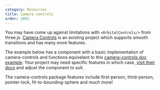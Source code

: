 ```yaml
---
category: Resources
title: Camera controls
order: 2002
---
```


You may have come up against limitations with `<OrbitalControls/>` from three.js. [Camera Controls](https://github.com/yomotsu/camera-controls) is an existing project which supports smooth transitions and has many more features.

The example below has a component with a basic implementation of camera-controls and functions equivelant to this [camera-controls doc example](https://yomotsu.github.io/camera-controls/examples/basic.html). Your project may need specific features in which case, [visit their docs](https://github.com/yomotsu/camera-controls) and adjust the component to suit.

<Tip type="info">
  The camera-controls package features include first-person, third-person, pointer-lock,
  fit-to-bounding-sphere and much more!
</Tip>

<Example
  path="camera/camera-controls"
  iframe
/>
